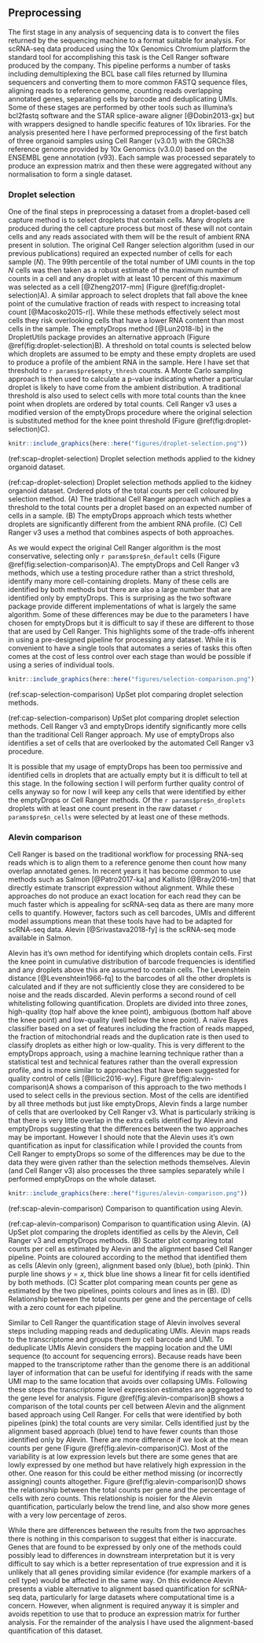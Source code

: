 ## Preprocessing

The first stage in any analysis of sequencing data is to convert the files
returned by the sequencing machine to a format suitable for analysis. For
scRNA-seq data produced using the 10x Genomics Chromium platform the standard
tool for accomplishing this task is the Cell Ranger software produced by the
company. This pipeline performs a number of tasks including demultiplexing the
BCL base call files returned by Illumina sequencers and converting them to more
common FASTQ sequence files, aligning reads to a reference genome, counting
reads overlapping annotated genes, separating cells by barcode and
deduplicating UMIs. Some of these stages are performed by other tools such as
Illumina's bcl2fastq software and the STAR splice-aware aligner [@Dobin2013-gx]
but with wrappers designed to handle specific features of 10x libraries. For
the analysis presented here I have performed preprocessing of the first batch
of three organoid samples using Cell Ranger (v3.0.1) with the GRCh38 reference
genome provided by 10x Genomics (v3.0.0) based on the ENSEMBL gene annotation
(v93). Each sample was processed separately to produce an expression matrix and
then these were aggregated without any normalisation to form a single dataset.

### Droplet selection

One of the final steps in preprocessing a dataset from a droplet-based cell
capture method is to select droplets that contain cells. Many droplets are
produced during the cell capture process but most of these will not contain
cells and any reads associated with them will be the result of ambient RNA
present in solution. The original Cell Ranger selection algorithm (used in our
previous publications) required an expected number of cells for each sample
($N$). The 99th percentile of the total number of UMI counts in the top $N$
cells was then taken as a robust estimate of the maximum number of counts in a
cell and any droplet with at least 10 percent of this maximum was selected as a
cell [@Zheng2017-mm] (Figure \@ref(fig:droplet-selection)A). A similar approach
to select droplets that fall above the knee point of the cumulative fraction of
reads with respect to increasing total count [@Macosko2015-rl]. While these
methods effectively select most cells they risk overlooking cells that have a
lower RNA content than most cells in the sample. The emptyDrops method
[@Lun2018-lb] in the DropletUtils package provides an alternative approach
(Figure \@ref(fig:droplet-selection)B). A threshold on total counts is selected
below which droplets are assumed to be empty and these empty droplets are used
to produce a profile of the ambient RNA in the sample. Here I have set that
threshold to `r params$pre$empty_thresh` counts. A Monte Carlo sampling
approach is then used to calculate a p-value indicating whether a particular
droplet is likely to have come from the ambient distribution. A traditional
threshold is also used to select cells with more total counts than the knee
point when droplets are ordered by total counts. Cell Ranger v3 uses a modified
version of the emptyDrops procedure where the original selection is substituted
method for the knee point threshold (Figure \@ref(fig:droplet-selection)C).

```r
knitr::include_graphics(here::here("figures/droplet-selection.png"))
```

(ref:scap-droplet-selection) Droplet selection methods applied to the kidney organoid dataset.

(ref:cap-droplet-selection) Droplet selection methods applied to the kidney organoid dataset. Ordered plots of the total counts per cell coloured by selection method. (A) The traditional Cell Ranger approach which applies a threshold to the total counts per a droplet based on an expected number of cells in a sample. (B) The emptyDrops approach which tests whether droplets are significantly different from the ambient RNA profile. (C) Cell Ranger v3 uses a method that combines aspects of both approaches.

As we would expect the original Cell Ranger algorithm is the most conservative,
selecting only `r params$pre$n_default` cells (Figure
\@ref(fig:selection-comparison)A). The emptyDrops and Cell Ranger v3 methods,
which use a testing procedure rather than a strict threshold, identify many
more cell-containing droplets. Many of these cells are identified by both
methods but there are also a large number that are identified only by
emptyDrops. This is surprising as the two software package provide different
implementations of what is largely the same algorithm. Some of these differences
may be due to the parameters I have chosen for emptyDrops but it is difficult
to say if these are different to those that are used by Cell Ranger. This
highlights some of the trade-offs inherent in using a pre-designed pipeline for
processing any dataset. While it is convenient to have a single tools that
automates a series of tasks this often comes at the cost of less control over
each stage than would be possible if using a series of individual tools.

```r
knitr::include_graphics(here::here("figures/selection-comparison.png"))
```

(ref:scap-selection-comparison) UpSet plot comparing droplet selection methods.

(ref:cap-selection-comparison) UpSet plot comparing droplet selection methods. Cell Ranger v3 and emptyDrops identify significantly more cells than the traditional Cell Ranger approach. My use of emptyDrops also identifies a set of cells that are overlooked by the automated Cell Ranger v3 procedure.

It is possible that my usage of emptyDrops has been too permissive and
identified cells in droplets that are actually empty but it is difficult to
tell at this stage. In the following section I will perform further quality
control of cells anyway so for now I will keep any cells that were identified
by either the emptyDrops or Cell Ranger methods. Of the
`r params$pre$n_droplets` droplets with at least one count present in the raw
dataset `r params$pre$n_cells` were selected by at least one of these methods.

### Alevin comparison

Cell Ranger is based on the traditional workflow for processing RNA-seq reads
which is to align them to a reference genome then count how many overlap
annotated genes. In recent years it has become common to use methods such as
Salmon [@Patro2017-ka] and Kallisto [@Bray2016-tm] that directly estimate
transcript expression without alignment. While these approaches do not produce
an exact location for each read they can be much faster which is appealing for
scRNA-seq data as there are many more cells to quantify. However, factors such
as cell barcodes, UMIs and different model assumptions mean that these tools
have had to be adapted for scRNA-seq data. Alevin [@Srivastava2018-fy] is the
scRNA-seq mode available in Salmon.

Alevin has it's own method for identifying which droplets contain cells. First
the knee point in cumulative distribution of barcode frequencies is identified
and any droplets above this are assumed to contain cells. The Levenshtein
distance [@Levenshtein1966-fq] to the barcodes of all the other droplets is
calculated and if they are not sufficiently close they are considered to be
noise and the reads discarded. Alevin performs a second round of cell
whitelisting following quantification. Droplets are divided into three zones,
high-quality (top half above the knee point), ambiguous (bottom half above the
knee point) and low-quality (well below the knee point). A naïve Bayes
classifier based on a set of features including the fraction of reads mapped,
the fraction of mitochondrial reads and the duplication rate is then used to
classify droplets as either high or low-quality. This is very different to the
emptyDrops approach, using a machine learning technique rather than a
statistical test and technical features rather than the overall expression
profile, and is more similar to approaches that have been suggested for quality
control of cells [@Ilicic2016-wy]. Figure \@ref(fig:alevin-comparison)A shows a
comparison of this approach to the two methods I used to select cells in the
previous section. Most of the cells are identified by all three methods but
just like emptyDrops, Alevin finds a large number of cells that are overlooked
by Cell Ranger v3. What is particularly striking is that there is very little
overlap in the extra cells identified by Alevin and emptyDrops suggesting that
the differences between the two approaches may be important. However I should
note that the Alevin uses it's own quantification as input for classification
while I provided the counts from Cell Ranger to emptyDrops so some of the
differences may be due to the data they were given rather than the selection
methods themselves. Alevin (and Cell Ranger v3) also processes the three
samples separately while I performed emptyDrops on the whole dataset.

```r
knitr::include_graphics(here::here("figures/alevin-comparison.png"))
```

(ref:scap-alevin-comparison) Comparison to quantification using Alevin.

(ref:cap-alevin-comparison) Comparison to quantification using Alevin. (A) UpSet plot comparing the droplets identified as cells by the Alevin, Cell Ranger v3 and emptyDrops methods. (B) Scatter plot comparing total counts per cell as estimated by Alevin and the alignment based Cell Ranger pipeline. Points are coloured according to the method that identified them as cells (Alevin only (green), alignment based only (blue), both (pink). Thin purple line shows $y = x$, thick blue line shows a linear fit for cells identified by both methods. (C) Scatter plot comparing mean counts per gene as estimated by the two pipelines, points colours and lines as in (B). (D) Relationship between the total counts per gene and the percentage of cells with a zero count for each pipeline.

Similar to Cell Ranger the quantification stage of Alevin involves several
steps including mapping reads and deduplicating UMIs. Alevin maps reads to the
transcriptome and groups them by cell barcode and UMI. To deduplicate UMIs
Alevin considers the mapping location and the UMI sequence (to account for
sequencing errors). Because reads have been mapped to the transcriptome rather
than the genome there is an additional layer of information that can be useful
for identifying if reads with the same UMI map to the same location that avoids
over collapsing UMIs. Following these steps the transcriptome level expression
estimates are aggregated to the gene level for analysis. Figure
\@ref(fig:alevin-comparison)B shows a comparison of the total counts per cell
between Alevin and the alignment based approach using Cell Ranger. For cells
that were identified by both pipelines (pink) the total counts are very
similar. Cells identified just by the alignment based approach (blue) tend to
have fewer counts than those identified only by Alevin. There are more
difference if we look at the mean counts per gene (Figure
\@ref(fig:alevin-comparison)C). Most of the variability is at low expression
levels but there are some genes that are lowly expressed by one method but have
relatively high expression in the other. One reason for this could be either
method missing (or incorrectly assigning) counts altogether. Figure
\@ref(fig:alevin-comparison)D shows the relationship between the total counts
per gene and the percentage of cells with zero counts. This relationship is
noisier for the Alevin quantification, particularly below the trend line, and
also show more genes with a very low percentage of zeros.

While there are differences between the results from the two approaches there
is nothing in this comparison to suggest that either is inaccurate. Genes that
are found to be expressed by only one of the methods could possibly lead to
differences in downstream interpretation but it is very difficult to say which
is a better representation of true expression and it is unlikely that all genes
providing similar evidence (for example markers of a cell type) would be
affected in the same way. On this evidence Alevin presents a viable alternative
to alignment based quantification for scRNA-seq data, particularly for large
datasets where computational time is a concern. However, when alignment is
required anyway it is simpler and avoids repetition to use that to produce an
expression matrix for further analysis. For the remainder of the analysis I have
used the alignment-based quantification of this dataset.
